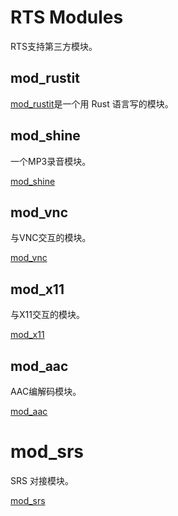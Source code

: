 # RTS Modules

RTS支持第三方模块。

## mod_rustit

[mod_rustit](https://github.com/rts-cn/mod_rustit)是一个用 Rust 语言写的模块。

## mod_shine

一个MP3录音模块。

[mod_shine](https://github.com/rts-cn/mod_shine)

## mod_vnc

与VNC交互的模块。

[mod_vnc](https://github.com/rts-cn/mod_vnc)

## mod_x11

与X11交互的模块。

[mod_x11](https://github.com/rts-cn/mod_x11)

## mod_aac

AAC编解码模块。

[mod_aac](https://github.com/rts-cn/mod_aac)

# mod_srs

SRS 对接模块。

[mod_srs](https://github.com/rts-cn/rts/tree/main/src/mod/endpoints/mod_srs)
